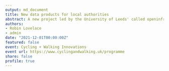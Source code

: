 ```yaml
---
output: md_document
title: New data products for local authorities
abstract: A new project led by the University of Leeds' called openinfra is aiming to transform the evidence-base about infrastructure provision as it relates to walking and cycling. With input from the Department for Transport, Ordnance Survey and West Yorkshire Combined Authority, openinfra will explore the potential for open datasets, assess their strengths and weaknesses and teach best practices in using them. GitHub repository https://github.com/udsleeds/openinfra 
authors: 
- Robin Lovelace
- admin
date: "2021-12-01T00:00:00Z"
featured: false
event: Cycling + Walking Innovations
event url: https://www.cyclingandwalking.uk/programme
share: false
profile: true
---
```


